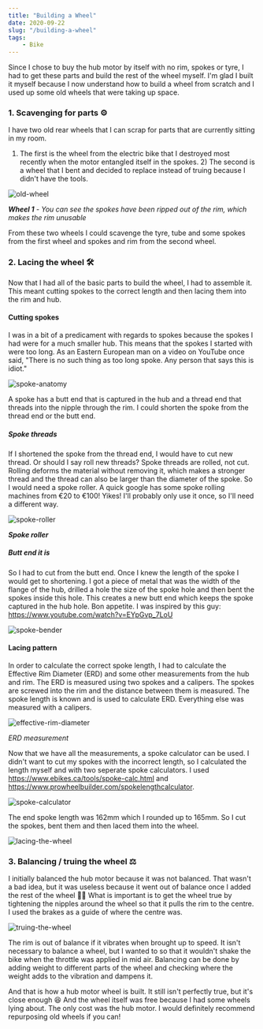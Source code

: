 ```yaml
---
title: "Building a Wheel"
date: 2020-09-22
slug: "/building-a-wheel"
tags:
    - Bike
---
```


Since I chose to buy the hub motor by itself with no rim, spokes or tyre, I had to get
these parts and build the rest of the wheel myself. I'm glad I built it myself because I now
understand how to build a wheel from scratch and I used up some old wheels that were taking
up space.

### 1. Scavenging for parts ⚙️

I have two old rear wheels that I can scrap for parts that are currently sitting in my room.
1) The first is the wheel from the electric bike that I destroyed most recently when the motor
entangled itself in the spokes. 2) The second is a wheel that I bent and decided to replace
instead of truing because I didn't have the tools.

<div style={{ maxWidth: '400px', height: 'auto', margin: '0 auto' }}>

<img src="./mouldy_wheel.jpg" alt="old-wheel"/>

</div>

<div style={{ textAlign: 'center' }}>

*__Wheel 1__ - You can see the spokes have been ripped out of the rim, which makes the rim unusable*

</div>

From these two wheels I could scavenge the tyre, tube and some spokes from the first wheel and
spokes and rim from the second wheel.

### 2. Lacing the wheel 🛠️

Now that I had all of the basic parts to build the wheel, I had to assemble it. This meant cutting spokes
to the correct length and then lacing them into the rim and hub.

#### Cutting spokes

I was in a bit of a predicament with regards to spokes because the spokes I had were for a much smaller
hub. This means that the spokes I started with were too long. As an Eastern European man on a video on
YouTube once said, "There is no such thing as too long spoke. Any person that says this is idiot." 

<div style={{ maxWidth: '400px', height: 'auto', margin: '0 auto' }}>

<img src="./spoke.png" alt="spoke-anatomy"/>

</div>

A spoke has a butt end that is captured in the hub and a thread end that threads into the nipple through the
rim. I could shorten the spoke from the thread end or the butt end.

##### Spoke threads

If I shortened the spoke from the thread end, I would have to cut new thread. Or should I say roll new threads?
Spoke threads are rolled, not cut. Rolling deforms the material without removing it, which makes a stronger
thread and the thread can also be larger than the diameter of the spoke. So I would need a spoke roller. A quick
google has some spoke rolling machines from €20 to €100! Yikes! I'll probably only use it once, so I'll need
a different way.

<div style={{ maxWidth: '400px', height: 'auto', margin: '0 auto' }}>

<img src="./spoke_roller.jpg" alt="spoke-roller"/>

</div>

<div style={{ textAlign: 'center' }}>

*__Spoke roller__*

</div>

##### Butt end it is

So I had to cut from the butt end. Once I knew the length of the spoke I would get to shortening. I got 
a piece of metal that was the width of the flange of the hub, drilled a hole
the size of the spoke hole and then bent the spokes inside this hole. This creates a new butt end which
keeps the spoke captured in the hub hole. Bon appetite. I was inspired by this guy:
https://www.youtube.com/watch?v=EYpGvp_7LoU

<div style={{ maxWidth: '700px', height: 'auto', margin: '0 auto' }}>

<img src="./bent_spoke.jpg" alt="spoke-bender"/>

</div>

#### Lacing pattern

In order to calculate the correct spoke length, I had to calculate the Effective Rim Diameter (ERD)
and some other measurements from the hub and rim. The ERD is measured using two spokes and a calipers.
The spokes are screwed into the rim and the distance between them is measured. The spoke length is
known and is used to calculate ERD. Everything else was measured with a calipers.

<div style={{ maxWidth: '700px', height: 'auto', margin: '0 auto' }}>

<img src="./erd.jpg" alt="effective-rim-diameter"/>

</div>

<div style={{ textAlign: 'center' }}>

*ERD measurement*

</div>

Now that we have all the measurements, a spoke calculator can be used. I didn't want to cut my spokes
with the incorrect length, so I calculated the length myself and with two seperate spoke calculators.
I used https://www.ebikes.ca/tools/spoke-calc.html and https://www.prowheelbuilder.com/spokelengthcalculator.

<div style={{ maxWidth: '700px', height: 'auto', margin: '0 auto' }}>

<img src="./spoke_calculator.png" alt="spoke-calculator"/>

</div>

The end spoke length was 162mm which I rounded up to 165mm. So I cut the spokes, bent them and then
laced them into the wheel.

<div style={{ maxWidth: '1000px', height: 'auto', margin: '0 auto' }}>

<img src="./lacing.jpg" alt="lacing-the-wheel"/>

</div>

### 3. Balancing / truing the wheel ⚖️

I initially balanced the hub motor because it was not balanced. That wasn't a bad idea, but it was useless
because it went out of balance once I added the rest of the wheel 🤦🏻 What is important is to get the wheel 
true by tightening the nipples around the wheel so that it pulls the rim to the centre. I used the brakes
as a guide of where the centre was.

<div style={{ maxWidth: '400px', height: 'auto', margin: '0 auto' }}>

<img src="./truing.png" alt="truing-the-wheel"/>

</div>

The rim is out of balance if it vibrates when brought up to speed. It isn't necessary to balance a wheel, but
I wanted to so that it wouldn't shake the bike when the throttle was applied in mid air. Balancing can be 
done by adding weight to different parts of the wheel and checking where the weight adds to the vibration and
dampens it.

And that is how a hub motor wheel is built. It still isn't perfectly true, but it's close enough 😆 And the
wheel itself was free because I had some wheels lying about. The only cost was the hub motor. I would
definitely recommend repurposing old wheels if you can!
